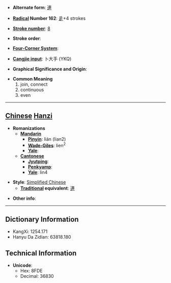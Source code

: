 * '''Alternate form''': [[連]]

* '''[[Wiktionary:Chinese radical index| Radical]] Number 162''': [[Wiktionary:Chinese radical index 辵|辵]]+4 strokes

* '''[[Wiktionary:Chinese total strokes index|Stroke number]]''': [[Wiktionary:Chinese total strokes index 8|8]]

* '''Stroke order''': 

* '''[[Wiktionary:Chinese four corner index|Four-Corner System]]''': 

* '''[[Wiktionary:Chinese Cangjie index|Cangjie input]]''': 卜大手 (YKQ)

* '''Graphical Significance and Origin''': 

* '''Common Meaning'''
*#join, connect
*# continuous
*# even


----

== [[Chinese]] [[Hanzi]] ==

* '''Romanizations'''
** '''[[Mandarin]]'''
*** '''[[Pinyin]]''': lián (lian2)
*** '''[[Wade-Giles]]''': lien<sup>2</sup>
*** '''[[Yale]]''': 
** '''[[Cantonese]]'''
*** '''[[Jyutping]]''':
*** '''[[Penkyamp]]''': 
*** '''[[Yale]]''': lin4

* '''Style''': [[Simplified Chinese]] 
** '''[[Traditional Chinese|Traditional]] equivalent''': [[連]]

* '''Other info''': 

----

== Dictionary Information ==

* KangXi: 1254.171
* Hanyu Da Zidian: 63818.180

== Technical Information ==

* '''Unicode''':
** Hex: 8FDE
** Decimal: 36830